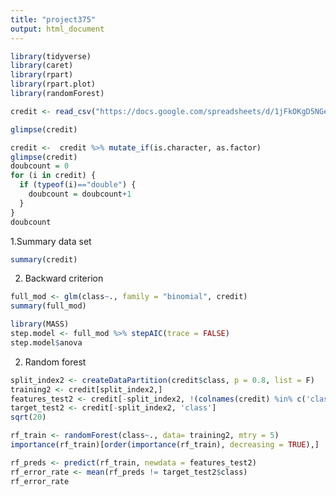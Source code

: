 ---
title: "project375"
output: html_document
---
```{r}
library(tidyverse)
library(caret)
library(rpart)
library(rpart.plot)
library(randomForest)
```


```{r}
credit <- read_csv("https://docs.google.com/spreadsheets/d/1jFkOKgD5NGeD8mDj_42oBNJfFVK42-1cMKk0JxVFxeA/gviz/tq?tqx=out:csv")
```

```{r}
glimpse(credit)
```

```{r}
credit <-  credit %>% mutate_if(is.character, as.factor)
glimpse(credit)
doubcount = 0
for (i in credit) {
  if (typeof(i)=="double") {
    doubcount = doubcount+1
  }
}
doubcount
```
1.Summary data set
```{r}
summary(credit)
```

2. Backward criterion
```{r}
full_mod <- glm(class~., family = "binomial", credit)
summary(full_mod)
```

```{r}
library(MASS)
step.model <- full_mod %>% stepAIC(trace = FALSE)
step.model$anova
```
2. Random forest
```{r}
split_index2 <- createDataPartition(credit$class, p = 0.8, list = F)
training2 <- credit[split_index2,]
features_test2 <- credit[-split_index2, !(colnames(credit) %in% c('class'))]
target_test2 <- credit[-split_index2, 'class']
sqrt(20)

rf_train <- randomForest(class~., data= training2, mtry = 5)
importance(rf_train)[order(importance(rf_train), decreasing = TRUE),]

```

```{r}
rf_preds <- predict(rf_train, newdata = features_test2)
rf_error_rate <- mean(rf_preds != target_test2$class)
rf_error_rate
```





